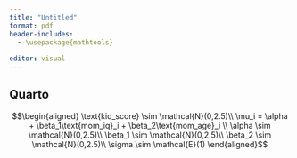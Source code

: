 ```yaml
---
title: "Untitled"
format: pdf
header-includes:
  - \usepackage{mathtools} 
 
editor: visual
---
```


## Quarto



$$\begin{aligned}
\text{kid_score}  \sim \mathcal{N}(0,2.5)\\
\mu_i = \alpha + \beta_1\text{mom_iq}_i + \beta_2\text{mom_age}_i \\
\alpha \sim \mathcal{N}(0,2.5)\\
\beta_1 \sim \mathcal{N}(0,2.5)\\
\beta_2 \sim \mathcal{N}(0,2.5)\\
\sigma \sim \mathcal{E}(1)
\end{aligned}$$
